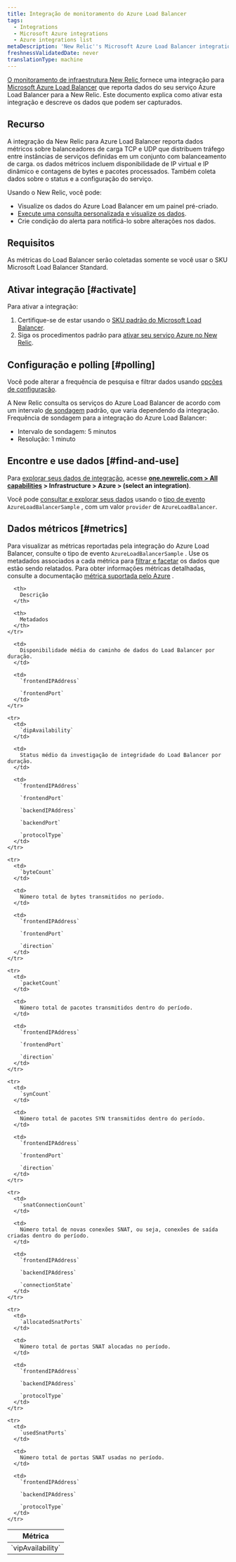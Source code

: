 ```yaml
---
title: Integração de monitoramento do Azure Load Balancer
tags:
  - Integrations
  - Microsoft Azure integrations
  - Azure integrations list
metaDescription: 'New Relic''s Microsoft Azure Load Balancer integration: what data it reports, and how to enable it.'
freshnessValidatedDate: never
translationType: machine
---
```


[O monitoramento de infraestrutura New Relic ](/docs/infrastructure)fornece uma integração para [Microsoft Azure Load Balancer](https://docs.microsoft.com/en-us/azure/load-balancer/) que reporta dados do seu serviço Azure Load Balancer para a New Relic. Este documento explica como ativar esta integração e descreve os dados que podem ser capturados.

## Recurso

A integração da New Relic para Azure Load Balancer reporta dados métricos sobre balanceadores de carga TCP e UDP que distribuem tráfego entre instâncias de serviços definidas em um conjunto com balanceamento de carga. os dados métricos incluem disponibilidade de IP virtual e IP dinâmico e contagens de bytes e pacotes processados. Também coleta dados sobre o status e a configuração do serviço.

Usando o New Relic, você pode:

* Visualize os dados do Azure Load Balancer em um painel pré-criado.
* [Execute uma consulta personalizada e visualize os dados](/docs/using-new-relic/data/understand-data/query-new-relic-data).
* Crie condição do alerta para notificá-lo sobre alterações nos dados.

## Requisitos

As métricas do Load Balancer serão coletadas somente se você usar o SKU Microsoft Load Balancer Standard.

## Ativar integração [#activate]

Para ativar a integração:

1. Certifique-se de estar usando o [SKU padrão do Microsoft Load Balancer](#requirements).
2. Siga os procedimentos padrão para [ativar seu serviço Azure no New Relic](/docs/infrastructure/microsoft-azure-integrations/getting-started/activate-azure-integrations).

## Configuração e polling [#polling]

Você pode alterar a frequência de pesquisa e filtrar dados usando [opções de configuração](/docs/integrations/new-relic-integrations/getting-started/configure-polling-frequency-data-collection-cloud-integrations).

A New Relic consulta os serviços do Azure Load Balancer de acordo com um intervalo [de sondagem](/docs/integrations/microsoft-azure-integrations/getting-started/azure-integration-polling) padrão, que varia dependendo da integração. Frequência de sondagem para a integração do Azure Load Balancer:

* Intervalo de sondagem: 5 minutos
* Resolução: 1 minuto

## Encontre e use dados [#find-and-use]

Para [explorar seus dados de integração](/docs/infrastructure/integrations/find-use-infrastructure-integration-data), acesse <DoNotTranslate>**[one.newrelic.com > All capabilities](https://one.newrelic.com/all-capabilities) > Infrastructure > Azure > (select an integration)**</DoNotTranslate>.

Você pode [consultar e explorar seus dados](/docs/using-new-relic/data/understand-data/query-new-relic-data) usando o [tipo de evento](/docs/data-apis/understand-data/new-relic-data-types/#event-data) `AzureLoadBalancerSample` , com um valor `provider` de `AzureLoadBalancer`.

## Dados métricos [#metrics]

Para visualizar as métricas reportadas pela integração do Azure Load Balancer, consulte o tipo de evento `AzureLoadBalancerSample` . Use os metadados associados a cada métrica para [filtrar e facetar](/docs/infrastructure/integrations-getting-started/getting-started/understand-integration-data-data-types#metric) os dados que estão sendo relatados. Para obter informações métricas detalhadas, consulte a documentação [métrica suportada pelo Azure](https://docs.microsoft.com/en-us/azure/azure-monitor/platform/metrics-supported#microsoftnetworkloadbalancers) .

<table>
  <thead>
    <tr>
      <th style={{ width: "250px" }}>
        Métrica
      </th>

      <th>
        Descrição
      </th>

      <th>
        Metadados
      </th>
    </tr>
  </thead>

  <tbody>
    <tr>
      <td>
        `vipAvailability`
      </td>

      <td>
        Disponibilidade média do caminho de dados do Load Balancer por duração.
      </td>

      <td>
        `frontendIPAddress`

        `frontendPort`
      </td>
    </tr>

    <tr>
      <td>
        `dipAvailability`
      </td>

      <td>
        Status médio da investigação de integridade do Load Balancer por duração.
      </td>

      <td>
        `frontendIPAddress`

        `frontendPort`

        `backendIPAddress`

        `backendPort`

        `protocolType`
      </td>
    </tr>

    <tr>
      <td>
        `byteCount`
      </td>

      <td>
        Número total de bytes transmitidos no período.
      </td>

      <td>
        `frontendIPAddress`

        `frontendPort`

        `direction`
      </td>
    </tr>

    <tr>
      <td>
        `packetCount`
      </td>

      <td>
        Número total de pacotes transmitidos dentro do período.
      </td>

      <td>
        `frontendIPAddress`

        `frontendPort`

        `direction`
      </td>
    </tr>

    <tr>
      <td>
        `synCount`
      </td>

      <td>
        Número total de pacotes SYN transmitidos dentro do período.
      </td>

      <td>
        `frontendIPAddress`

        `frontendPort`

        `direction`
      </td>
    </tr>

    <tr>
      <td>
        `snatConnectionCount`
      </td>

      <td>
        Número total de novas conexões SNAT, ou seja, conexões de saída criadas dentro do período.
      </td>

      <td>
        `frontendIPAddress`

        `backendIPAddress`

        `connectionState`
      </td>
    </tr>

    <tr>
      <td>
        `allocatedSnatPorts`
      </td>

      <td>
        Número total de portas SNAT alocadas no período.
      </td>

      <td>
        `frontendIPAddress`

        `backendIPAddress`

        `protocolType`
      </td>
    </tr>

    <tr>
      <td>
        `usedSnatPorts`
      </td>

      <td>
        Número total de portas SNAT usadas no período.
      </td>

      <td>
        `frontendIPAddress`

        `backendIPAddress`

        `protocolType`
      </td>
    </tr>
  </tbody>
</table>